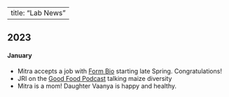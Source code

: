 <script>
  (function(i,s,o,g,r,a,m){i['GoogleAnalyticsObject']=r;i[r]=i[r]||function(){
  (i[r].q=i[r].q||[]).push(arguments)},i[r].l=1*new Date();a=s.createElement(o),
  m=s.getElementsByTagName(o)[0];a.async=1;a.src=g;m.parentNode.insertBefore(a,m)
  })(window,document,'script','https://www.google-analytics.com/analytics.js','ga');

  ga('create', 'UA-5300959-3', 'auto');
  ga('send', 'pageview');

</script>

---
title: "Lab News" 
---

## 2023

#### January
* Mitra accepts a job with [Form Bio](https://www.formbio.com) starting late Spring. Congratulations!
* JRI on the [Good Food Podcast](https://www.kcrw.com/culture/shows/good-food/masa-corn-history-science-politics-reair?utm_source=KCRW&utm_medium=RSS&utm_campaign=kcrw-show-rss0) talking maize diversity 
* Mitra is a mom! Daughter Vaanya is happy and healthy.

<!-- ## 2021 -->

<!-- ### February -->

<!-- • JRI [elected to AAAS](https://www.ucdavis.edu/news/11-professors-elected-aaas-fellows) -->

<!-- • [Ning](https://scholar.google.com/citations?user=Eu-hz1EAAAAJ&hl=en) starts as a group leader at the National Key Laboratory of Crop Genetic Improvement, HZAU  -->

<!-- ## 2020 -->

<!-- ### December -->

<!-- • Dan starts his new position as a research scientist at [Checkerspot](https://checkerspot.com/about-us/) -->

<!-- • Sarah T leave for a position in Bayer -->

<!-- ### November -->

<!-- • [JRI seminar](https://ncsu.zoom.us/rec/share/xGcZuaFjXASRio-pBhrSeQ35TCu3hsKCStD8_rw_Kpl43g6mlpwYaEksYV5rqsGD.QoImtCCqH7pIRnIZ) on maize-teosinte introgression at NCSU -->

<!-- ### August -->

<!-- • Brenda Cameron takes over as new lab manager. Welcome! -->

<!-- ### March -->

<!-- • Taylor heads off to grad school at the U. of Florida -->

<!-- ## 2019 -->

<!-- ### December -->

<!-- • [Ning](https://scholar.google.com/citations?user=Eu-hz1EAAAAJ&hl=en) joins the lab as a new postdoc from HZAU -->

<!-- ### September -->
<!-- • Michelle turns in her dissertation and [is now Dr. Stitzer!](https://twitter.com/jrossibarra/status/1176992644255272961?s=20)   -->

<!-- ### August -->
<!-- • Sarah O. and Elli both received Jastro awards for their research. Congrats!  -->

<!-- ### July -->
<!-- • The lab has a new home in [EVE](http://eve.ucdavis.edu) and will be moving to Storer Hall! -->

<!-- ### June -->
<!-- • Dianne Velasco and Michelle Stitzer [walk at graduation](images/IMG_1750.jpg)!   -->
<!-- • [Dan Gates](https://www.youtube.com/watch?v=AIR837EjcIE) and [Michelle Stitzer](https://www.youtube.com/watch?v=lkZ_tDSoMe8) give talks at the Evolution conference. Michelle wins the [WD Hamilton Award](https://www.evolutionsociety.org/content/society-awards-and-prizes/the-w-d-hamilton-award.html) for outstanding student presentation!   -->
<!-- • Elli wins a computational biology fellowship for summer 2019. -->

<!-- ### April  -->
<!-- • Silas Tittes joins the lab to work on  [PanAnd](https://panandropogoneae.com).   -->
<!-- • Li Wang leaves the lab to start her new job later this summer the the [Agricultural Genomics Institute](http://agis.caas.cn/en/index.htm) in Shenzhen.   -->
<!-- • Sarah O, Elli, and Alyssa all get scholarships to attend the [Summer Institute of Statistical Genetics](https://www.biostat.washington.edu/suminst/sisg) in Seattle.   -->
<!-- • Elli wins a Dept. of Plant Sciences graduate student research fellowship. -->

<!-- ### March -->
<!-- • Markus Stetter starts his [new lab](https://www.cropevolution.org/index.html) at the University of Cologne.   -->
<!-- • Elli Cryan joins the lab, coadvised by [Dan Kliebenstein](https://psfaculty.plantsciences.ucdavis.edu/kliebenstein/) to work on network evolution. -->

<!-- ### February -->
<!-- • Wenbin Mei leaves to start a new job at [Inari Ag](https://www.inari.com). -->

<!-- ### Januray -->
<!-- • Emily Josephs starts her [new lab](https://josephslab.github.io) at Michigan State.  -->

<!-- ## 2018   -->

<!-- ### October -->
<!-- Alyssa Phillips joins the lab to work on the [PanAnd](https://panandropogoneae.com) project. -->

<!-- ### May  -->
<!-- • RILAB at PEQG. Emily Josephs and Michelle Stitzer talking, Dan Gates, Wenbin Mei, Ellen Osborn, Markus Stetter, presenting posters, as well as collabroators Raul Torres and Erin Calfee.   -->
<!-- • Skype-a-scientist with [8th graders at Denville](https://twitter.com/VV_GoGreen/status/994647441948512256)   -->
<!-- • Michelle wins a 3rd year of [ARCS](https://drewaltizer.com/event/11169-2018-arcs-symposium-advancing-science-in-america/photo/3918446-michelle_stitzer) support! -->

<!-- ### April   -->
<!-- • Sarah and Asher both win departmental fellowships, supporting ~40% of their PhD for the next 4 years. Congrats!   -->
<!-- • Congrats to Asher for winning an NSF Graduate Research Fellowship to work on biotic interactions in teosinte.  -->

<!-- ### March    -->
<!-- • Anne [defends her PhD](images/anne_phd.jpg)    -->
<!-- • Jeff [gives a plenary talk](images/jri_mgc18.jpeg) at the Maize Genetics Conference -->

<!-- ### Jan  -->
<!-- • Luis starts a new job at [HM Clause](http://hmclause.com).   -->
<!-- • JRI (slides [here](https://www.slideshare.net/jrossibarra/parallel-altitudinal-clines-reveal-adaptive-evolution-of-genome-size-in-zea-mays) and [here](https://www.slideshare.net/jrossibarra/adaptation-in-plant-genomes-bigger-is-different)), Emily, and [Michelle](https://twitter.com/GrameneDatabase/status/953383803875033088) all speak at PAG.  -->

<!-- ## 2017 -->

<!-- ### Nov 4   -->
<!-- Michele [talks at BAPG](https://twitter.com/pleunipennings/status/926885771306450944). -->

<!-- ### Oct 13 -->
<!-- JRI speaks at [CU Boulder](https://www.colorado.edu/ebio/) on [intraspecific](http://www.biorxiv.org/content/early/2017/07/13/134528) and [interspecific](https://www.biorxiv.org/content/early/2017/10/02/196501) work on genome size and adaptation. [Slides online](https://www.slideshare.net/jrossibarra/genome-size-and-adaptation-in-plants) too.   -->

<!-- ### Sept 27 -->
<!-- Our first lab R package! Luis and Mike May working together to put a Baysian [clustering method](https://cran.r-project.org/web/packages/DPP/index.html) together. -->

<!-- ### Sept 20 -->
<!-- Anna finishes her PhD!  Dr. O'Brien leaves the lab for a postdoctoral position at U. Toronto with [Megan Frederickson](http://mutualism.ca/). -->

<!-- ### Sep 18 -->
<!-- Markus receives news of a 2-year postdoc fellowship from the [DFG](http://www.dfg.de/en/). He'll be working on population and quantitative genetic approaches to studying domestication. -->

<!-- ### July 31 -->
<!-- Jinliang leaves the lab to start his [own lab](http://jyanglab.com) at the University of Nebraska. Sad to see him go, but proud and excited to see what he'll be up to! -->

<!-- ### July 13 -->
<!-- Caryn's Jastro proposal to investigate convergent evolution and DMI in highland maize is funded. -->

<!-- ### June 1 -->
<!-- Michelle awarded a summer GSR position in computation biology.  -->

<!-- ### May 10 -->
<!-- Michelle wins a prestigious [ARCS](https://northern-california.arcsfoundation.org) scholarship! -->

<!-- ### May 9 -->
<!-- Michelle presents at the [U. Georgia plant breeding symposium](http://plantsymposium.uga.edu/speakers/2_speaker_stitzer/). -->

<!-- ### Mar. 27  -->
<!-- Simon's paper on [subgenomes of maize](http://biorxiv.org/content/early/2016/12/19/095547) accepted for publication in MBE -->

<!-- ### Mar. 20 -->
<!-- Caryn and Ellen both receive fellowships to attend the [summer institute for statistical genetics](https://www.biostat.washington.edu/suminst/sisg).   -->

<!-- ### Feb. 20 -->
<!-- [Caryn Johansen](https://twitter.com/jo_caryn) joins the lab, to be co-advised by the inimitable [Dan Runcie](http://runcielab.ucdavis.edu). -->

<!-- ### Jan 10 -->
<!-- Jeff starts as Senior Editor for popgen at [G3](http://www.g3journal.org). -->

<!-- ## 2016 -->

<!-- ### Dec. 8 -->
<!-- Kevin Boardman awarded prestigious [Provost's Undergraduate Fellowship](http://urc.ucdavis.edu/awards/puf/)! -->

<!-- ### Nov. 25 -->
<!-- NSF proposal bounces; good reviews and feedback from PO.  Will retool and resubmit. -->

<!-- ### Aug 10 -->
<!-- [JRI presents](https://twitter.com/grmunjal/status/763549906363486208) on corn origins and diversity at the [Davis Science Cafe](https://capscicomm.org/local-science-cafes/davis-science-cafe/) -->

<!-- ### June 1 -->
<!-- Wenbin Mei starts as new postdoc in the lab to look at structural variation in maize and teosinte. -->

<!-- ### May 5 -->
<!-- Michelle Stitzer wins prestigious [ARCS](https://www.arcsfoundation.org) fellowship! -->

<!-- ### May 3 -->
<!-- NSF preproposal with Yaniv Brandvain invited for full proposal. -->

<!-- ### April 10 -->
<!-- Simon Renny-Byfield is off for a job at Dupont Pioneer, working in the same group as lab collaborators Justin Gerke and Eli Rodgers-Melnick. A sweet gig! -->

<!-- ### March 25 -->
<!-- JRI receives official word on promotion to full professor! -->

<!-- ### March 16 -->
<!-- JRI wins Mid-Career Award for Excellence in Maize Genetics at the Maize Genetics Conference in Florida. -->

<!-- ### Feb 10 -->
<!-- Josh Hough begins as new postdoc in the lab, to work on linked selection in teosinte. -->

<!-- ## 2015 -->

<!-- ### September 18 -->

<!-- [Kate Crosby](https://github.com/kate-crosby) leaves the lab this month for her job in the Monsanto [Emerging Leaders Program](http://www.monsanto.com/careers/pages/emerging-leaders-in-science.aspx).   -->

<!-- ### August 20 -->

<!-- [Tim Beissinger](http://beissingerlab.github.io) leaves to take up his new job as USDA-ARS Research Geneticist at Missouri, filling the vacancy left when our collaborator Mike McMullen retired. -->

<!-- ### June 26 -->

<!-- Two grants funded today!  Funding from [UCMEXUS](http://ucmexus.ucr.edu) to work with [Ruairidh Sawers](http://www.langebio.cinvestav.mx/?pag=165) on characterizing an adaptive inversion introgression from teosinte into maize. And funding from the [UC-Mexico Initiative](http://ucmexicoinitiative.ucr.edu) (yup, they are different things!) to work on characterizing changes in genetic diversity and climate adaptation in maize over time using [CIMMYT SeeD](http://www.cimmyt.org/en/where-we-work/global-activities/seeds-of-discovery) data. -->

<!-- ### June 9 -->
<!-- After a bit less than a year in the lab, [Tim Beissinger](http://timbeissinger.github.io) accepts a job as a research scientist at USDA at the University of Missourri. This is [Mike McMullen's](http://www.ars.usda.gov/pandp/people/people.htm?personid=3766) position, so some big shoes to fill.  Congrats Tim! -->

<!-- ### Mar. 17 -->
<!-- Paul Bilinski is awarded a  UC Davis Dissertation Year Fellowship.  Congrats Paul! -->

<!-- ### Mar. 9 -->
<!-- The new [maize diversity website](www.panzea.org) is live! -->

<!-- ### Jan. 28 -->
<!-- Paul Bilinski is chosen to present his work on repeat evolution at the [SMBE Satellite meeting](http://smbeba2015.imag.fr) in Montepllier. Both SMBE and the Dept. of Plant Sciences have agreed to fund his trip! -->

<!-- ### Jan. 9 -->
<!-- Preprint of Shohei's paper on convergent evolution in the highlands is up on [bioRxiv](http://biorxiv.org/content/early/2015/01/09/013607), and Michelle's work on identifying new TEs as collaboration with [Nathan Springer's group](http://www.cbs.umn.edu/lab/springer) is out at [PLoS Genetics](http://www.plosgenetics.org/article/info%3Adoi%2F10.1371%2Fjournal.pgen.1004915)! -->

<!-- ### Jan. 8 -->
<!-- Our collaboration with [Rute Fonseca](http://rutefonseca.wix.com/bioinformatics), [Bruce Smith](http://anthropology.si.edu/archaeobio/smith.html), and [Tom Gilbert](http://geogenetics.ku.dk/research_groups/gilbert_groups/) analyzing ancient maize in the US SW is out in [Nature Plants](http://www.nature.com/articles/nplants20143), with a nice both in [Nature Plants commentary](http://www.nature.com/articles/nplants20149) and a highlight in [Science](http://news.sciencemag.org/archaeology/2015/01/how-corn-became-corn) and a [press release](http://news.ucdavis.edu/search/news_detail.lasso?id=11124) by UC Davis. -->

<!-- ### Jan. 6 -->

<!-- Smithsonian funds our grant with [Dolores Piperno](http://en.wikipedia.org/wiki/Dolores_Piperno) and [Matt Hufford](http://www.public.iastate.edu/~mhufford/HuffordLab/home.html) entitled "Phenotypes, Environmental Plasticity, and Gene Expression in Teosinte and Maize in Ancient Climates Before and During the Time of Domestication". -->

<!-- ## 2014 -->

<!-- ### Dec. 15 -->

<!-- Our Plant Genome grant was declined by NSF, but with constructive reviews. You can see reviews and proposal on [github](https://github.com/RILAB/PGRP). -->

<!-- ### Dec. 12 -->

<!-- Michelle Stitzer awarded a [Global Food Initiative Fellowship](http://www.universityofcalifornia.edu/press-room/dozens-uc-students-awarded-global-food-initiative-fellowships) for her work on the maize genome -->

<!-- ### Dec. 11 -->

<!-- Jeff [joins G3](http://genestogenomes.org/?p=658&preview=1&_ppp=ce3cb6a6ec) as an Associate Editor. -->

<!-- ### Nov 21 -->

<!-- Added an [interview](http://www.rilab.org/attachments/attachments/vanHeerwaarden_2011.m4a) on our [2011 paper](http://www.pnas.org/content/108/3/1088.long) on the geography of maize domestication. -->

<!-- ### Nov 7 -->

<!-- Added an [interview](http://www.rilab.org/attachments/Hufford_et_al._12_Nature_Genetics.m4a) with [Matt Hufford](http://www.public.iastate.edu/~mhufford/HuffordLab/home.html) on his 2012 [maize domestication paper](http://www.nature.com/ng/journal/v44/n7/full/ng.2309.html). -->

<!-- ### Nov 3 -->

<!-- Nice [perspective piece](http://www.nature.com/nature/journal/v514/n7524_supp/full/514S58a.html) on rice domestication in Nature, including comment from Jeff on debating one vs two domestications. -->

<!-- ### Nov 1 -->

<!-- Nice [interview](http://www.peoplebehindthescience.com/dr-norman-ellstrand/) with my MS adviser Norm Ellstrand, including a kind reference to the RILAB as one of his "new mentors". -->

<!-- ### Oct 27 -->

<!-- Kate Crosby arrives, bringing the lab to a quintessential quintet of quality postdocs. Also, Jeff signs on to be an Associate Editor at [G3](http://www.g3journal.org). -->

<!-- ### Oct 24 -->

<!-- UCD [mentions lab work on adaptation](http://ucdavismagazine.ucdavis.edu/issues/fall14/hot_crops.html).   -->

<!-- ### Oct 12, 2014 -->

<!-- Jeff is quoted in a [story at The Scientist](http://www.the-scientist.com/?articles.view/articleNo/41194/title/360-Degree-View-of-the-Tomato/) on the recent [tomato resequencing paper](http://www.nature.com/ng/journal/vaop/ncurrent/full/ng.3117.html). -->

<!-- ### Oct 10, 2014 -->

<!-- Local adaptation review with [Peter Tiffin](http://www.cbs.umn.edu/lab/tiffin) accepted at Trends in Ecology and Evolution. See the [preprint](https://peerj.com/preprints/488/) here. -->

<!-- ### Oct 1, 2014 -->

<!-- Sadly, Vince Buffalo leaves the lab for a PhD in [Graham Coop's lab](www.gcbias.org). On a happy note, Jinliang Yang joins the group to do a postdoc on maize quantitative genetics! Good luck Vince, and welcome Jinliang! -->

<!-- ### Sept 17, 2014 -->

<!-- Rute Fonseca's paper on ancient maize DNA in the US Southwest was accepted at Nature Plants! -->

<!-- ### Aug 15, 2014 -->

<!-- Our new preprint on TEs and gene expression, a collaboration with the [Springer Lab](http://www.cbs.umn.edu/lab/springer), is no on bioRxiv(http://biorxiv.org/content/early/2014/08/15/008052). Features some great work by Michelle Stitzer identifying novel TE insertions. -->

<!-- ### Aug 10, 2014 -->

<!-- Paul Bilinksi's paper on centromere repeats in the maize genome is accepted in Chromosoma! -->

<!-- ### Aug 4, 2014 -->

<!-- Submitted an [NSF proposal](https://github.com/HuffordLab/NSF_DEB) with [Matt Hufford](http://www.public.iastate.edu/~mhufford/HuffordLab/home.html) on hybridization in *Zea*. Fingers crossed! -->

<!-- ### July 2, 2014 -->

<!-- Our NSF Catalyzing New International Collaborations grant with [Matt Hufford](http://www.public.iastate.edu/~mhufford/HuffordLab/home.html), [Angelica Cibrian-Jaramillo](http://www.langebio.cinvestav.mx/?pag=426), [Graham Coop](www.gcbias.org), [Sherry Flint-Garcia](http://web.missouri.edu/~flint-garcias/home.html), and [Ruairidh Sawers](http://www.langebio.cinvestav.mx/?pag=165) was funded. Off to Mexico! -->

<!-- ### June 17, 2014 -->

<!-- Michelle Stitzer is awarded a Jastro research grant for her work on nonautonomous TEs. -->

<!-- ### June 16, 2014 -->

<!-- Michelle Stitzer passes her first-year population biology comprehensive exam. Woot! -->

<!-- ### June 5, 2014 -->

<!-- Paul Bilinski awarded a summer GSR position in computation biology. Congrats Paul! -->

<!-- ### June 2, 2014 -->

<!-- Our paper on tb1 in natural populations of teosinte submitted and online as [preprint](http://biorxiv.org/content/early/2014/06/03/005819). -->

<!-- ### May 16, 2014 -->

<!-- Jeff has been admitted officially to the [Ecology Graduate Group](http://ecology.ucdavis.edu)! -->

<!-- ### May 13, 2014 -->

<!-- Happy to announce [Simon Renny-Byfield](http://webspace.qmul.ac.uk/sbyfield/Simon_Renny-Byfield/Welcome.html) will be joining the lab as a postdoc for Fall 2014 to work on our rare alleles project. -->

<!-- ### May 12, 2014 -->

<!-- Paul Bilinski's first dissertation chapter, submitted for publication and now online as a [preprint](http://biorxiv.org/content/early/2014/05/12/005058). Congrats Paul! -->

<!-- Future R-I Lab postdoc Tim Beissinger succesfully defended his PhD thesis today. Congrats Tim! -->

<!-- ### May 8, 2014 -->

<!-- [Awesome corn goodies](http://www.rilab.org/images/cornsticks.jpg) mysteriously show up in the lab, coincidentally timed perfectly with Jeff's absence. -->

<!-- ### May 1, 2014 -->

<!-- Our recently submitted NSF proposal on highland adaptation to the Plant Genome program. With [Matt Hufford](http://www.public.iastate.edu/~mhufford/HuffordLab/home.html), [Sherry Flint-Garcia](http://web.missouri.edu/~flint-garcias/), [Graham Coop](http://gcbias.org/), [Ruairidh Sawers](http://www.langebio.cinvestav.mx/?pag=165), and [Angelica Cibrian](http://www.langebio.cinvestav.mx/?pag=426). -->

<!-- ### Apr 28, 2014 -->

<!-- RILAB student Nivaz Brar presents [a poster](http://www.rilab.org/images/nivaz.jpg) on her hunt for an embryo lethal TE insertion in maize at the [UC Davis Undergraduate Research Conference](http://undergraduateresearch.ucdavis.edu/urcConf/). -->

<!-- ### Apr 25, 2014 -->

<!-- Reacting to an [urgent call for bioinformatics acronyms](http://www.acgt.me/blog/2014/4/25/acgttgca-has-every-possible-dna-based-initialism-been-used-by-the-bioinformatics/genomics-community?utm_content=bufferd1dd5&utm_medium=social&utm_source=twitter.com&utm_campaign=buffer), [Matt Hufford](http://www.public.iastate.edu/~mhufford/HuffordLab/home.html) and I are proud to announce the formation of the Corn Transcriptome Analysis Group, or CTAG. Because we have some RNA-seq data and can run [EdgeR](http://www.bioconductor.org/packages/release/bioc/html/edgeR.html), that's why. -->

<!-- ### Apr. 4, 2014 -->

<!-- Congratulations to Anna O'Brien for being awarded a three year Plant Sciences graduate student research assistantship! -->

<!-- ### Mar. 20, 2014 -->

<!-- A fond au revoir to [Dr. Sofiane Mezmouk](http://www.linkedin.com/pub/sofiane-mezmouk/6b/a35/a34), who leaves the lab for a position as a research scientist at [KWS](http://www.kws.de/ca/fh/thd/). -->

<!-- ### Feb. 26, 2014 -->

<!-- [Video](http://tinyurl.com/esebvideo/?id=Dbj4Lv4QXlo) of [Tanja Pyhäjärvi](https://wiki.oulu.fi/pages/viewpage.action?pageId=13382392) presenting a seminar on her [postdoc work](http://gbe.oxfordjournals.org/content/5/9/1594) in the lab at ESEB. -->

<!-- ### Feb. 5, 2014 -->

<!-- My seminar [slides](http://www.slideshare.net/jrossibarra/population-genetics-of-maize-domestication-adaptation-and-improvement) and [video](https://t.co/89X0DTkGKD) at Dept. of Plant Ag. at U of Guelph. -->

<!-- ### Jan. 17, 2014 -->

<!-- Happy to announce that [Tim Beissinger](http://scholar.google.com/citations?user=PHAEOXIAAAAJ&hl=en) will be joining the lab as a postdoc in Summer 2014! -->

<!-- ### Jan. 14, 2014 -->

<!-- Jeff's talks from the Plant And Animal Genome conference are online.  [Bottlenecks](http://www.slideshare.net/jrossibarra/bottlenecks-some-ramblings-and-a-bit-of-data-from-maize) and [deleterious alleles](http://www.slideshare.net/jrossibarra/deleterious-alleles-in-maize-for-pagxxii), oh my! -->

<!-- ## 2013 -->

<!-- ### Dec. 17, 2013 -->

<!-- Dianne Velasco passees her QE exams! Congrats D! -->

<!-- Anna O'Brien receives UCMEXUS funding for her dissertation project "Do environmental gradients drive adaptation in mutualisms? A study of teosinte and mycorrhizae". -->

<!-- ### Dec. 11, 2013 -->

<!-- Lab collaborations on the [Wills et al.](http://f1000.com/prime/718032804) and [Waters et al.](http://f1000.com/prime/718173166) manuscripts have been written up for F1000. -->

<!-- ### Dec. 3, 2013 -->

<!-- [Pyhäjärvi et al.](http://gbe.oxfordjournals.org/content/5/9/1594) featured on the [cover](http://gbe.oxfordjournals.org/content/5/12.toc) of this months Genome Biology and Evolution. -->

<!-- ### Nov. 26, 2013 -->

<!-- [Mezmouk et al.](http://m.g3journal.org/content/early/2013/11/18/g3.113.008870.full.pdf) now online at G3 -->

<!-- ### Nov. 15, 2013 -->

<!-- Waters et. al. is now [online at PNAS](http://www.pnas.org/content/early/2013/11/08/1309182110.full.pdf)! -->

<!-- ### Nov. 14, 2013 -->

<!-- Anna O'Brien passed her qualifying exam and advances to candidacy! -->

<!-- ### Nov. 7, 2013 -->

<!-- Sofiane's [manuscript](http://arxiv.org/abs/1308.0380) on deleterious alleles and hybrid vigor in maize accepted in [G3](http://www.g3journal.org/)! -->

<!-- Jeff and Vince both added to [list of top genome scientists to follow on twitter](http://nextgenseek.com/2013/11/top-n-genome-scientists-to-follow-on-twitter-2013-edition/). -->

<!-- ### October 16, 2013 -->

<!-- Video of Jeff's [departmental seminar](https://videocenter.plantsciences.ucdavis.edu/videos/video/26/) -->
